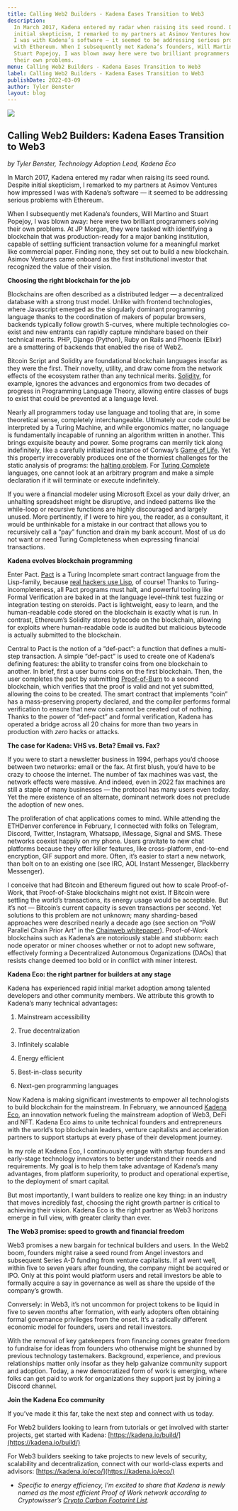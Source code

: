 ```yaml
---
title: Calling Web2 Builders - Kadena Eases Transition to Web3
description:
  In March 2017, Kadena entered my radar when raising its seed round. Despite
  initial skepticism, I remarked to my partners at Asimov Ventures how impressed
  I was with Kadena’s software — it seemed to be addressing serious problems
  with Ethereum. When I subsequently met Kadena’s founders, Will Martino and
  Stuart Popejoy, I was blown away here were two brilliant programmers solving
  their own problems.
menu: Calling Web2 Builders - Kadena Eases Transition to Web3
label: Calling Web2 Builders - Kadena Eases Transition to Web3
publishDate: 2022-03-09
author: Tyler Benster
layout: blog
---
```


![](/assets/blog/1_jYzwXoAJq18vJgaOfl9rgA.webp)

## Calling Web2 Builders: Kadena Eases Transition to Web3

_by Tyler Benster, Technology Adoption Lead, Kadena Eco_

In March 2017, Kadena entered my radar when raising its seed round. Despite
initial skepticism, I remarked to my partners at Asimov Ventures how impressed I
was with Kadena’s software — it seemed to be addressing serious problems with
Ethereum.

When I subsequently met Kadena’s founders, Will Martino and Stuart Popejoy, I
was blown away: here were two brilliant programmers solving their own problems.
At JP Morgan, they were tasked with identifying a blockchain that was
production-ready for a major banking institution, capable of settling sufficient
transaction volume for a meaningful market like commercial paper. Finding none,
they set out to build a new blockchain. Asimov Ventures came onboard as the
first institutional investor that recognized the value of their vision.

**Choosing the right blockchain for the job**

Blockchains are often described as a distributed ledger — a decentralized
database with a strong trust model. Unlike with frontend technologies, where
Javascript emerged as the singularly dominant programming language thanks to the
coordination of makers of popular browsers, backends typically follow growth
S-curves, where multiple technologies co-exist and new entrants can rapidly
capture mindshare based on their technical merits. PHP, Django (Python), Ruby on
Rails and Phoenix (Elixir) are a smattering of backends that enabled the rise of
Web2.

Bitcoin Script and Solidity are foundational blockchain languages insofar as
they were the first. Their novelty, utility, and draw come from the network
effects of the ecosystem rather than any technical merits.
[Solidity](https://en.wikipedia.org/wiki/Solidity), for example, ignores the
advances and ergonomics from two decades of progress in Programming Language
Theory, allowing entire classes of bugs to exist that could be prevented at a
language level.

Nearly all programmers today use language and tooling that are, in some
theoretical sense, completely interchangeable. Ultimately our code could be
interpreted by a Turing Machine, and while ergonomics matter, no language is
fundamentally incapable of running an algorithm written in another. This brings
exquisite beauty and power. Some programs can merrily tick along indefinitely,
like a carefully initialized instance of Conway’s
[Game of Life](https://playgameoflife.com/). Yet this property irrecoverably
produces one of the thorniest challenges for the static analysis of programs:
the [halting problem](https://brilliant.org/wiki/halting-problem/). For
[Turing Complete](https://academy.binance.com/en/glossary/turing-complete)
languages, one cannot look at an arbitrary program and make a simple declaration
if it will terminate or execute indefinitely.

If you were a financial modeler using Microsoft Excel as your daily driver, an
unhalting spreadsheet might be disruptive, and indeed patterns like the
while-loop or recursive functions are highly discouraged and largely unused.
More pertinently, if I were to hire you, the reader, as a consultant, it would
be unthinkable for a mistake in our contract that allows you to recursively call
a “pay” function and drain my bank account. Most of us do not want or need
Turing Completeness when expressing financial transactions.

**Kadena evolves blockchain programming**

Enter Pact. [Pact](https://medium.com/kadena-io/tagged/pact) is a Turing
Incomplete smart contract language from the Lisp-family, because
[real hackers use Lisp](http://www.paulgraham.com/avg.html), of course! Thanks
to Turing-incompleteness, all Pact programs must halt, and powerful tooling like
Formal Verification are baked in at the language level–think test fuzzing or
integration testing on steroids. Pact is lightweight, easy to learn, and the
human-readable code stored on the blockchain is exactly what is run. In
contrast, Ethereum’s Solidity stores bytecode on the blockchain, allowing for
exploits where human-readable code is audited but malicious bytecode is actually
submitted to the blockchain.

Central to Pact is the notion of a “def-pact”: a function that defines a
multi-step transaction. A simple “def-pact” is used to create one of Kadena’s
defining features: the ability to transfer coins from one blockchain to another.
In brief, first a user burns coins on the first blockchain. Then, the user
completes the pact by submitting
[Proof-of-Burn](https://www.investopedia.com/terms/p/proof-burn-cryptocurrency.asp#:~:text=Proof%20of%20burn%20%20is,%E2%80%9Cburn%E2%80%9D%20virtual%20currency%20tokens.)
to a second blockchain, which verifies that the proof is valid and not yet
submitted, allowing the coins to be created. The smart contract that implements
“coin” has a mass-preserving property declared, and the compiler performs formal
verification to ensure that new coins cannot be created out of nothing. Thanks
to the power of “def-pact” and formal verification, Kadena has operated a bridge
across all 20 chains for more than two years in production with _zero_ hacks or
attacks.

**The case for Kadena: VHS vs. Beta? Email vs. Fax?**

If you were to start a newsletter business in 1994, perhaps you’d choose between
two networks: email or the fax. At first blush, you’d have to be crazy to choose
the internet. The number of fax machines was vast, the network effects were
massive. And indeed, even in 2022 fax machines are still a staple of many
businesses — the protocol has many users even today. Yet the mere existence of
an alternate, dominant network does not preclude the adoption of new ones.

The proliferation of chat applications comes to mind. While attending the
ETHDenver conference in February, I connected with folks on Telegram, Discord,
Twitter, Instagram, Whatsapp, iMessage, Signal and SMS. These networks coexist
happily on my phone. Users gravitate to new chat platforms because they offer
killer features, like cross-platform, end-to-end encryption, GIF support and
more. Often, it’s easier to start a new network, than bolt on to an existing one
(see IRC, AOL Instant Messenger, Blackberry Messenger).

I conceive that had Bitcoin and Ethereum figured out how to scale Proof-of-Work,
that Proof-of-Stake blockchains might not exist. If Bitcoin were settling the
world’s transactions, its energy usage would be acceptable. But it’s not —
Bitcoin’s current capacity is seven transactions per second. Yet solutions to
this problem are not unknown; many sharding-based approaches were described
nearly a decade ago (see section on “PoW Parallel Chain Prior Art” in the
[Chainweb whitepaper](https://docs.kadena.io/basics/whitepapers/chainweb-layer-1)).
Proof-of-Work blockchains such as Kadena’s are notoriously stable and stubborn:
each node operator or miner chooses whether or not to adopt new software,
effectively forming a Decentralized Autonomous Organizations (DAOs) that resists
change deemed too bold or in conflict with miner interest.

**Kadena Eco: the right partner for builders at any stage**

Kadena has experienced rapid initial market adoption among talented developers
and other community members. We attribute this growth to Kadena’s many technical
advantages:

1.  Mainstream accessibility

2.  True decentralization

3.  Infinitely scalable

4.  Energy efficient

5.  Best-in-class security

6.  Next-gen programming languages

Now Kadena is making significant investments to empower all technologists to
build blockchain for the mainstream. In February, we announced
[Kadena Eco](./turbocharging-mainstream-adoption-with-kadena-eco-2022-02-15), an
innovation network fueling the mainstream adoption of Web3, DeFi and NFT. Kadena
Eco aims to unite technical founders and entrepreneurs with the world’s top
blockchain leaders, venture capitalists and acceleration partners to support
startups at every phase of their development journey.

In my role at Kadena Eco, I continuously engage with startup founders and
early-stage technology innovators to better understand their needs and
requirements. My goal is to help them take advantage of Kadena’s many
advantages, from platform superiority, to product and operational expertise, to
the deployment of smart capital.

But most importantly, I want builders to realize one key thing: in an industry
that moves incredibly fast, choosing the right growth partner is critical to
achieving their vision. Kadena Eco is the right partner as Web3 horizons emerge
in full view, with greater clarity than ever.

**The Web3 promise: speed to growth and financial freedom**

Web3 promises a new bargain for technical builders and users. In the Web2 boom,
founders might raise a seed round from Angel investors and subsequent Series A-D
funding from venture capitalists. If all went well, within five to seven years
after founding, the company might be acquired or IPO. Only at this point would
platform users and retail investors be able to formally acquire a say in
governance as well as share the upside of the company’s growth.

Conversely: in Web3, it’s not uncommon for project tokens to be liquid in five
to seven _months_ after formation, with early adopters often obtaining formal
governance privileges from the onset. It’s a radically different economic model
for founders, users and retail investors.

With the removal of key gatekeepers from financing comes greater freedom to
fundraise for ideas from founders who otherwise might be shunned by previous
technology tastemakers. Background, experience, and previous relationships
matter only insofar as they help galvanize community support and adoption.
Today, a new democratized form of work is emerging, where folks can get paid to
work for organizations they support just by joining a Discord channel.

**Join the Kadena Eco community**

If you’ve made it this far, take the next step and connect with us today.

For Web2 builders looking to learn from tutorials or get involved with starter
projects, get started with Kadena:
[https://kadena.io/build/](https://kadena.io/build/)

For Web3 builders seeking to take projects to new levels of security,
scalability and decentralization, connect with our world-class experts and
advisors: [https://kadena.io/eco/](https://kadena.io/eco/)

- _Specific to energy efficiency, I’m excited to share that Kadena is newly
  named as the most efficient Proof of Work network according to Cryptowisser’s
  [Crypto Carbon Footprint List](https://www.cryptowisser.com/crypto-carbon-footprint/)._
